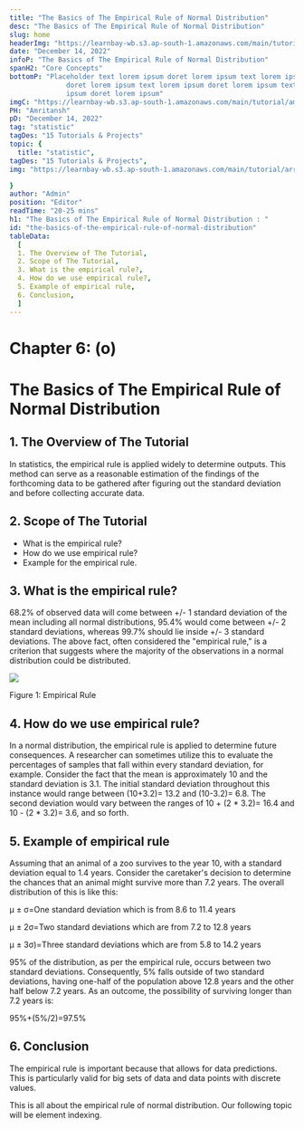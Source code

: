 ```yaml
---
title: "The Basics of The Empirical Rule of Normal Distribution"
desc: "The Basics of The Empirical Rule of Normal Distribution"
slug: home
headerImg: "https://learnbay-wb.s3.ap-south-1.amazonaws.com/main/tutorial/python.png"
date: "December 14, 2022"
infoP: "The Basics of The Empirical Rule of Normal Distribution"
spanH2: "Core Concepts"
bottomP: "Placeholder text lorem ipsum doret lorem ipsum text lorem ipsum
              doret lorem ipsum text lorem ipsum doret lorem ipsum text lorem
              ipsum doret lorem ipsum"
imgC: "https://learnbay-wb.s3.ap-south-1.amazonaws.com/main/tutorial/amritansh.png"
PH: "Amritansh"
pD: "December 14, 2022"
tag: "statistic"
tagDes: "15 Tutorials & Projects"
topic: {
  title: "statistic",
tagDes: "15 Tutorials & Projects",
img: "https://learnbay-wb.s3.ap-south-1.amazonaws.com/main/tutorial/arrow.png"

}
author: "Admin"
position: "Editor"
readTime: "20-25 mins"
h1: "The Basics of The Empirical Rule of Normal Distribution : "
id: "the-basics-of-the-empirical-rule-of-normal-distribution"
tableData:
  [
  1. The Overview of The Tutorial, 
  2. Scope of The Tutorial,  
  3. What is the empirical rule?,  
  4. How do we use empirical rule?, 
  5. Example of empirical rule, 
  6. Conclusion,
  ]
---
```


# **Chapter 6: (o)**


# **The Basics of The Empirical Rule of Normal Distribution**


## 1. The Overview of The Tutorial

In statistics, the empirical rule is applied widely to determine outputs. This method can serve as a reasonable estimation of the findings of the forthcoming data to be gathered after figuring out the standard deviation and before collecting accurate data.


## 2. Scope of The Tutorial



* What is the empirical rule?
* How do we use empirical rule?
* Example for the empirical rule.


## 3. What is the empirical rule?

68.2% of observed data will come between +/- 1 standard deviation of the mean including all normal distributions, 95.4% would come between +/- 2 standard deviations, whereas 99.7% should lie inside +/- 3 standard deviations. The above fact, often considered the "empirical rule," is a criterion that suggests where the majority of the observations in a normal distribution could be distributed.


<img src="https://learnbay-wb.s3.ap-south-1.amazonaws.com/main/tutorial/statistics/image+for+empiricle+rule.jpg"></img>



Figure 1: Empirical Rule 


## 4. How do we use empirical rule?

In a normal distribution, the empirical rule is applied to determine future consequences. A researcher can sometimes utilize this to evaluate the percentages of samples that fall within every standard deviation, for example. Consider the fact that the mean is approximately 10 and the standard deviation is 3.1. The initial standard deviation throughout this instance would range between (10+3.2)= 13.2 and (10-3.2)= 6.8. The second deviation would vary between the ranges of 10 + (2 * 3.2)= 16.4 and 10 - (2 * 3.2)= 3.6, and so forth.


## 5. Example of empirical rule

Assuming that an animal of a zoo survives to the year 10, with a standard deviation equal to 1.4 years. Consider the caretaker's decision to determine the chances that an animal might survive more than 7.2 years. The overall distribution of this is like this:

µ ± σ=One standard deviation which is from 8.6 to 11.4 years

µ ± 2σ=Two standard deviations which are from 7.2 to 12.8 years

µ ± 3σ)=Three standard deviations which are from 5.8 to 14.2 years

95% of the distribution, as per the empirical rule, occurs between two standard deviations. Consequently,  5% falls outside of two standard deviations, having one-half of the population above 12.8 years and the other half below 7.2 years. As an outcome, the possibility of surviving longer than 7.2 years is:

95%+(5%/2)=97.5%


## 6. Conclusion

The empirical rule is important because that allows for data predictions. This is particularly valid for big sets of data and data points with discrete values.

This is all about the empirical rule of normal distribution. Our following topic will be element indexing.